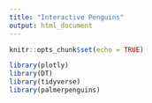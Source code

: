 ```yaml
---
title: "Interactive Penguins"
output: html_document
---
```


```r
knitr::opts_chunk$set(echo = TRUE)

library(plotly)
library(DT)
library(tidyverse)
library(palmerpenguins)


```


